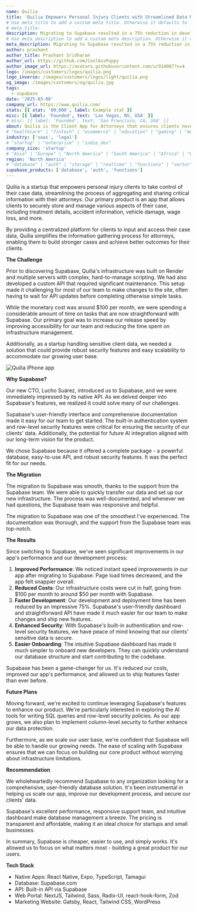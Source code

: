 ```yaml
---
name: Quilia
title: 'Quilia Empowers Personal Injury Clients with Streamlined Data Management using Supabase'
# Use meta_title to add a custom meta title. Otherwise it defaults to '{name} | Supabase Customer Stories':
# meta_title:
description: Migrating to Supabase resulted in a 75% reduction in development time, 50% lower costs, and enhanced security for sensitive client data.
# Use meta_description to add a custom meta description. Otherwise it defaults to {description}:
meta_description: Migrating to Supabase resulted in a 75% reduction in development time, 50% lower costs, and enhanced security for sensitive client data.
author: prashant
author_title: Prashant Sridharan
author_url: https://github.com/CoolAssPuppy
author_image_url: https://avatars.githubusercontent.com/u/914007?v=4
logo: /images/customers/logos/quilia.png
logo_inverse: /images/customers/logos/light/quilia.png
og_image: /images/customers/og/quilia.jpg
tags:
  - supabase
date: '2025-03-08'
company_url: https://www.quilia.com/
stats: [{ stat: '00,000', label: Example stat }]
misc: [{ label: 'Founded', text: 'Las Vegas, NV, USA' }]
# misc: [{ label: 'Founded', text: 'San Francisco, CA, USA' }]
about: Quilia is the Client App for Attorneys that ensures clients never miss an appointment.
# "healthcare" | "fintech" | "ecommerce" | "education" | "gaming" | "media" | "real-estate" | "saas" | "social" | "analytics" | "ai" | "developer-tools"
industry: ['saas', 'legal']
# "startup" | "enterprise" | "indie_dev"
company_size: 'startup'
# "Asia" | "Europe" | "North America" | "South America" | "Africa" | "Oceania"
region: 'North America'
# "database" | "auth" | "storage" | "realtime" | "functions" | "vector"
supabase_products: ['database', 'auth', 'functions']
---
```


Quilia is a startup that empowers personal injury clients to take control of their case data, streamlining the process of aggregating and sharing critical information with their attorneys. Our primary product is an app that allows clients to securely store and manage various aspects of their case, including treatment details, accident information, vehicle damage, wage loss, and more.

By providing a centralized platform for clients to input and access their case data, Quilia simplifies the information gathering process for attorneys, enabling them to build stronger cases and achieve better outcomes for their clients.

**The Challenge**

Prior to discovering Supabase, Quilia's infrastructure was built on Render and multiple servers with complex, hard-to-manage scripting. We had also developed a custom API that required significant maintenance. This setup made it challenging for most of our team to make changes to the site, often having to wait for API updates before completing otherwise simple tasks.

While the monetary cost was around $100 per month, we were spending a considerable amount of time on tasks that are now straightforward with Supabase. Our primary goal was to increase our release speed by improving accessibility for our team and reducing the time spent on infrastructure management.

Additionally, as a startup handling sensitive client data, we needed a solution that could provide robust security features and easy scalability to accommodate our growing user base.

<Img src="/images/customers/quilia/quilia-app.jpg" alt="Quilia iPhone app" zoomable />

**Why Supabase?**

Our new CTO, Lucho Suárez, introduced us to Supabase, and we were immediately impressed by its native API. As we delved deeper into Supabase's features, we realized it could solve many of our challenges.

Supabase's user-friendly interface and comprehensive documentation made it easy for our team to get started. The built-in authentication system and row-level security features were critical for ensuring the security of our clients' data. Additionally, the potential for future AI integration aligned with our long-term vision for the product.

<Quote img="lucho-suarez.jpg" caption="Lucho Suárez, CTO & Co-Founder">

We chose Supabase because it offered a complete package - a powerful database, easy-to-use API, and robust security features. It was the perfect fit for our needs.

</Quote>

**The Migration**

The migration to Supabase was smooth, thanks to the support from the Supabase team. We were able to quickly transfer our data and set up our new infrastructure. The process was well-documented, and whenever we had questions, the Supabase team was responsive and helpful.

<Quote img="kenny-eliason.jpg" caption="Kenny Eliason, CEO & Tech Co-Founder">

The migration to Supabase was one of the smoothest I've experienced. The documentation was thorough, and the support from the Supabase team was top-notch.

</Quote>

**The Results**

Since switching to Supabase, we've seen significant improvements in our app's performance and our development process:

1. **Improved Performance**: We noticed instant speed improvements in our app after migrating to Supabase. Page load times decreased, and the app felt snappier overall.
2. **Reduced Costs**: Our infrastructure costs were cut in half, going from $100 per month to around $50 per month with Supabase.
3. **Faster Development**: Our development and deployment time has been reduced by an impressive 75%. Supabase's user-friendly dashboard and straightforward API have made it much easier for our team to make changes and ship new features.
4. **Enhanced Security**: With Supabase's built-in authentication and row-level security features, we have peace of mind knowing that our clients' sensitive data is secure.
5. **Easier Onboarding**: The intuitive Supabase dashboard has made it much simpler to onboard new developers. They can quickly understand our database structure and start contributing to the codebase.

<Quote img="dean-m-tingey.avif" caption="Dean Tingey, CFO & Co-Founder">

Supabase has been a game-changer for us. It's reduced our costs, improved our app's performance, and allowed us to ship features faster than ever before.

</Quote>

**Future Plans**

Moving forward, we're excited to continue leveraging Supabase's features to enhance our product. We're particularly interested in exploring the AI tools for writing SQL queries and row-level security policies. As our app grows, we also plan to implement column-level security to further enhance our data protection.

Furthermore, as we scale our user base, we're confident that Supabase will be able to handle our growing needs. The ease of scaling with Supabase ensures that we can focus on building our core product without worrying about infrastructure limitations.

**Recommendation**

We wholeheartedly recommend Supabase to any organization looking for a comprehensive, user-friendly database solution. It's been instrumental in helping us scale our app, improve our development process, and secure our clients' data.

Supabase's excellent performance, responsive support team, and intuitive dashboard make database management a breeze. The pricing is transparent and affordable, making it an ideal choice for startups and small businesses.

In summary, Supabase is cheaper, easier to use, and simply works. It's allowed us to focus on what matters most - building a great product for our users.

**Tech Stack**

- Native Apps: React Native, Expo, TypeScript, Tamagui
- Database: Supabase.com
- API: Built-in API via Supabase
- Web Portal: NextJS, Tailwind, Sass, Radix-UI, react-hook-form, Zod
- Marketing Website: Gatsby, React, Tailwind CSS, WordPress
